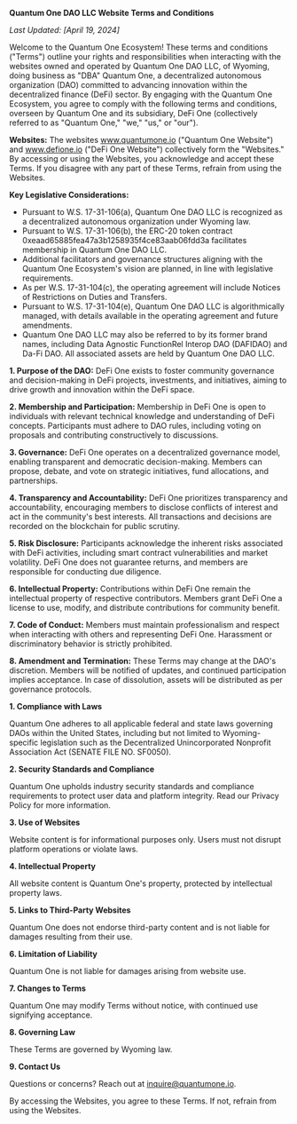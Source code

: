 **Quantum One DAO LLC Website Terms and Conditions**

*Last Updated: [April 19, 2024]*

Welcome to the Quantum One Ecosystem! These terms and conditions ("Terms") outline your rights and responsibilities when interacting with the websites owned and operated by Quantum One DAO LLC, of Wyoming, doing business as "DBA" Quantum One, a decentralized autonomous organization (DAO) committed to advancing innovation within the decentralized finance (DeFi) sector. By engaging with the Quantum One Ecosystem, you agree to comply with the following terms and conditions, overseen by Quantum One and its subsidiary, DeFi One (collectively referred to as "Quantum One," "we," "us," or "our").

**Websites:**
The websites www.quantumone.io ("Quantum One Website") and www.defione.io ("DeFi One Website") collectively form the "Websites." By accessing or using the Websites, you acknowledge and accept these Terms. If you disagree with any part of these Terms, refrain from using the Websites.

**Key Legislative Considerations:**
- Pursuant to W.S. 17-31-106(a), Quantum One DAO LLC is recognized as a decentralized autonomous organization under Wyoming law.
- Pursuant to W.S. 17-31-106(b), the ERC-20 token contract 0xeaad65885fea47a3b1258935f4ce83aab06fdd3a facilitates membership in Quantum One DAO LLC.
- Additional facilitators and governance structures aligning with the Quantum One Ecosystem's vision are planned, in line with legislative requirements.
- As per W.S. 17-31-104(c), the operating agreement will include Notices of Restrictions on Duties and Transfers.
- Pursuant to W.S. 17-31-104(e), Quantum One DAO LLC is algorithmically managed, with details available in the operating agreement and future amendments.
- Quantum One DAO LLC may also be referred to by its former brand names, including Data Agnostic FunctionRel Interop DAO (DAFIDAO) and Da-Fi DAO. All associated assets are held by Quantum One DAO LLC.

**1. Purpose of the DAO:**
DeFi One exists to foster community governance and decision-making in DeFi projects, investments, and initiatives, aiming to drive growth and innovation within the DeFi space.

**2. Membership and Participation:**
Membership in DeFi One is open to individuals with relevant technical knowledge and understanding of DeFi concepts. Participants must adhere to DAO rules, including voting on proposals and contributing constructively to discussions.

**3. Governance:**
DeFi One operates on a decentralized governance model, enabling transparent and democratic decision-making. Members can propose, debate, and vote on strategic initiatives, fund allocations, and partnerships.

**4. Transparency and Accountability:**
DeFi One prioritizes transparency and accountability, encouraging members to disclose conflicts of interest and act in the community's best interests. All transactions and decisions are recorded on the blockchain for public scrutiny.

**5. Risk Disclosure:**
Participants acknowledge the inherent risks associated with DeFi activities, including smart contract vulnerabilities and market volatility. DeFi One does not guarantee returns, and members are responsible for conducting due diligence.

**6. Intellectual Property:**
Contributions within DeFi One remain the intellectual property of respective contributors. Members grant DeFi One a license to use, modify, and distribute contributions for community benefit.

**7. Code of Conduct:**
Members must maintain professionalism and respect when interacting with others and representing DeFi One. Harassment or discriminatory behavior is strictly prohibited.

**8. Amendment and Termination:**
These Terms may change at the DAO's discretion. Members will be notified of updates, and continued participation implies acceptance. In case of dissolution, assets will be distributed as per governance protocols.

**1. Compliance with Laws**

Quantum One adheres to all applicable federal and state laws governing DAOs within the United States, including but not limited to Wyoming-specific legislation such as the Decentralized Unincorporated Nonprofit Association Act (SENATE FILE NO. SF0050).

**2. Security Standards and Compliance**

Quantum One upholds industry security standards and compliance requirements to protect user data and platform integrity. Read our Privacy Policy for more information.

**3. Use of Websites**

Website content is for informational purposes only. Users must not disrupt platform operations or violate laws.

**4. Intellectual Property**

All website content is Quantum One's property, protected by intellectual property laws.

**5. Links to Third-Party Websites**

Quantum One does not endorse third-party content and is not liable for damages resulting from their use.

**6. Limitation of Liability**

Quantum One is not liable for damages arising from website use.

**7. Changes to Terms**

Quantum One may modify Terms without notice, with continued use signifying acceptance. 

**8. Governing Law**

These Terms are governed by Wyoming law.

**9. Contact Us**

Questions or concerns? Reach out at [inquire@quantumone.io](mailto:inquire@quantumone.io).

By accessing the Websites, you agree to these Terms. If not, refrain from using the Websites.
